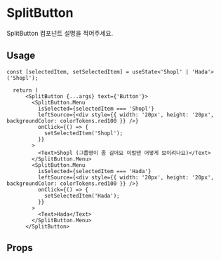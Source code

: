 
<Meta of={SplitButtonStories} />

# SplitButton
SplitButton 컴포넌트 설명을 적어주세요.
<Canvas of={SplitButtonStories.Playground} />


## Usage
```tsx
const [selectedItem, setSelectedItem] = useState<'Shopl' | 'Hada'>('Shopl');

  return (
      <SplitButton {...args} text={'Button'}>
        <SplitButton.Menu
          isSelected={selectedItem === 'Shopl'}
          leftSource={<div style={{ width: '20px', height: '20px', backgroundColor: colorTokens.red100 }} />}
          onClick={() => {
            setSelectedItem('Shopl');
          }}
        >
          <Text>Shopl (그룹명이 좀 길어요 이럴땐 어떻게 보이려나요)</Text>
        </SplitButton.Menu>
        <SplitButton.Menu
          isSelected={selectedItem === 'Hada'}
          leftSource={<div style={{ width: '20px', height: '20px', backgroundColor: colorTokens.red100 }} />}
          onClick={() => {
            setSelectedItem('Hada');
          }}
        >
          <Text>Hada</Text>
        </SplitButton.Menu>
      </SplitButton>
```
## Props
<Controls of={SplitButtonStories.Playground} />
